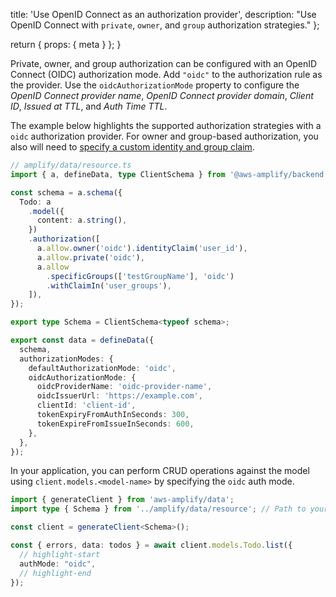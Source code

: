   title: 'Use OpenID Connect as an authorization provider',
  description: "Use OpenID Connect with `private`, `owner`, and `group` authorization strategies."
};

  return {
    props: {
      meta
    }
  };
}

Private, owner, and group authorization can be configured with an OpenID Connect (OIDC) authorization mode. Add `"oidc"` to the authorization rule as the provider. Use the `oidcAuthorizationMode` property to configure the *OpenID Connect provider name*, *OpenID Connect provider domain*, *Client ID*, *Issued at TTL*, and *Auth Time TTL*.

The example below highlights the supported authorization strategies with a `oidc` authorization provider. For owner and group-based authorization, you also will need to [specify a custom identity and group claim](/gen2/build-a-backend/data/customize-authz/configure-custom-identity-and-group-claim).

```ts title="amplify/data/resource.ts"
// amplify/data/resource.ts
import { a, defineData, type ClientSchema } from '@aws-amplify/backend';

const schema = a.schema({
  Todo: a
    .model({
      content: a.string(),
    })
    .authorization([
      a.allow.owner('oidc').identityClaim('user_id'),
      a.allow.private('oidc'),
      a.allow
        .specificGroups(['testGroupName'], 'oidc')
        .withClaimIn('user_groups'),
    ]),
});

export type Schema = ClientSchema<typeof schema>;

export const data = defineData({
  schema,
  authorizationModes: {
    defaultAuthorizationMode: 'oidc',
    oidcAuthorizationMode: {
      oidcProviderName: 'oidc-provider-name',
      oidcIssuerUrl: 'https://example.com',
      clientId: 'client-id',
      tokenExpiryFromAuthInSeconds: 300,
      tokenExpireFromIssueInSeconds: 600,
    },
  },
});
```

In your application, you can perform CRUD operations against the model using `client.models.<model-name>` by specifying the `oidc` auth mode.

```ts
import { generateClient } from 'aws-amplify/data';
import type { Schema } from '../amplify/data/resource'; // Path to your backend resource definition

const client = generateClient<Schema>();

const { errors, data: todos } = await client.models.Todo.list({
  // highlight-start
  authMode: "oidc",
  // highlight-end
});
```
